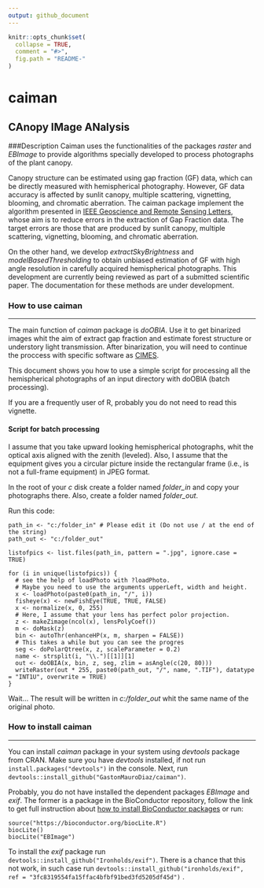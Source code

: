 ```yaml
---
output: github_document
---
```


<!-- README.md is generated from README.Rmd. Please edit that file -->

```r
knitr::opts_chunk$set(
  collapse = TRUE,
  comment = "#>",
  fig.path = "README-"
)
```

# caiman

## CAnopy IMage ANalysis

###Description
Caiman uses the functionalities of the packages *raster* and *EBImage* to provide algorithms specially developed to process photographs of the plant canopy.

Canopy structure can be estimated using gap fraction (GF) data, which can be directly measured with hemispherical photography. However, GF data accuracy is affected by sunlit canopy, multiple scattering, vignetting, blooming, and chromatic aberration. The caiman package implement the algorithm presented in [IEEE Geoscience and Remote Sensing Letters](http://ieeexplore.ieee.org/xpl/articleDetails.jsp?arnumber=7103294), whose aim is to reduce errors in the extraction of Gap Fraction data. The target errors are those that are produced by sunlit canopy, multiple scattering, vignetting, blooming, and chromatic aberration.

On the other hand, we develop *extractSkyBrightness* and *modelBasedThresholding*  to obtain unbiased estimation of GF with high angle resolution in carefully acquired hemispherical photographs. This development are currently being reviewed as part of a submitted scientific paper. The documentation for these methods are under development. 

### How to use caiman

---

The main function of *caiman* package is *doOBIA*. Use it to get binarized images whit the aim of extract gap fraction and estimate forest structure or understory light transmission. After binarization, you will need to continue the proccess with specific software as [CIMES]( http://jmnw.free.fr/).

This document shows you how to use a simple script for processing all the hemispherical photographs of an input directory with doOBIA (batch processing).

If you are a frequently user of R, probably you do not need to read this vignette.

#### Script for batch processing

I assume that you take upward looking hemispherical photographs, whit the optical axis aligned with the zenith (leveled). Also, I assume that the equipment gives you a circular picture inside the rectangular frame (i.e., is not a full-frame equipment) in JPEG format.

In the root of your *c* disk create a folder named *folder_in* and copy your photographs there. Also, create a folder named *folder_out*.

Run this code:
```
path_in <- "c:/folder_in" # Please edit it (Do not use / at the end of the string)
path_out <- "c:/folder_out"

listofpics <- list.files(path_in, pattern = ".jpg", ignore.case = TRUE)

for (i in unique(listofpics)) {
  # see the help of loadPhoto with ?loadPhoto. 
  # Maybe you need to use the arguments upperLeft, width and height.
  x <- loadPhoto(paste0(path_in, "/", i))
  fisheye(x) <- newFishEye(TRUE, TRUE, FALSE)
  x <- normalize(x, 0, 255)
  # Here, I assume that your lens has perfect polor projection.
  z <- makeZimage(ncol(x), lensPolyCoef())
  m <- doMask(z)
  bin <- autoThr(enhanceHP(x, m, sharpen = FALSE))
  # This takes a while but you can see the progres
  seg <- doPolarQtree(x, z, scaleParameter = 0.2)
  name <- strsplit(i, "\\.")[[1]][1]
  out <- doOBIA(x, bin, z, seg, zlim = asAngle(c(20, 80)))
  writeRaster(out * 255, paste0(path_out, "/", name, ".TIF"), datatype = "INT1U", overwrite = TRUE)
}

```
Wait…
The result will be written in *c:/folder_out* whit the same name of the original photo.

### How to install caiman

---

You can install *caiman* package in your system using *devtools* package from CRAN. Make sure you have *devtools* installed, if not run `install.packages("devtools")` in the console. Next, run `devtools::install_github("GastonMauroDiaz/caiman")`. 

Probably, you do not have installed the dependent packages *EBImage* and *exif*. The former is a package in the BioConductor repository, follow the link to get full instruction about [how to install BioConductor packages](https://www.bioconductor.org/install/#install-bioconductor-packages) or run: 
```
source("https://bioconductor.org/biocLite.R")
biocLite()
biocLite("EBImage")
```

To install the *exif* package run `devtools::install_github("Ironholds/exif")`. There is a chance that this not work, in such case run `devtools::install_github("ironholds/exif", ref = "3fc8319554fa15ffac4bfbf91bed3fd5205df45d")` .


